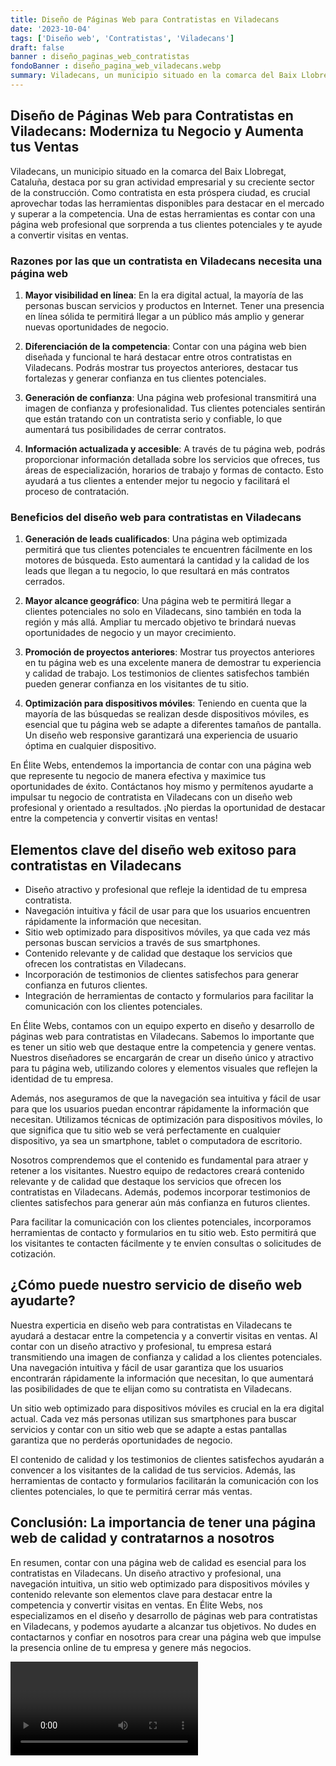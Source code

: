 ```yaml
---
title: Diseño de Páginas Web para Contratistas en Viladecans
date: '2023-10-04'
tags: ['Diseño web', 'Contratistas', 'Viladecans']
draft: false
banner : diseño_paginas_web_contratistas
fondoBanner : diseño_pagina_web_viladecans.webp
summary: Viladecans, un municipio situado en la comarca del Baix Llobregat, Cataluña, destaca por su gran actividad empresarial y su creciente sector de la construcción. Como contratista en esta próspera ciudad, es crucial aprovechar todas las herramientas disponibles para destacar en el mercado y superar a la competencia. Una de estas herramientas es contar con una página web profesional que sorprenda a tus clientes potenciales y te ayude a convertir visitas en ventas.
---
```


## **Diseño de Páginas Web para Contratistas en Viladecans: Moderniza tu Negocio y Aumenta tus Ventas**

Viladecans, un municipio situado en la comarca del Baix Llobregat, Cataluña, destaca por su gran actividad empresarial y su creciente sector de la construcción. Como contratista en esta próspera ciudad, es crucial aprovechar todas las herramientas disponibles para destacar en el mercado y superar a la competencia. Una de estas herramientas es contar con una página web profesional que sorprenda a tus clientes potenciales y te ayude a convertir visitas en ventas.

### **Razones por las que un contratista en Viladecans necesita una página web**

1. **Mayor visibilidad en línea**: En la era digital actual, la mayoría de las personas buscan servicios y productos en Internet. Tener una presencia en línea sólida te permitirá llegar a un público más amplio y generar nuevas oportunidades de negocio.

2. **Diferenciación de la competencia**: Contar con una página web bien diseñada y funcional te hará destacar entre otros contratistas en Viladecans. Podrás mostrar tus proyectos anteriores, destacar tus fortalezas y generar confianza en tus clientes potenciales.

3. **Generación de confianza**: Una página web profesional transmitirá una imagen de confianza y profesionalidad. Tus clientes potenciales sentirán que están tratando con un contratista serio y confiable, lo que aumentará tus posibilidades de cerrar contratos.

4. **Información actualizada y accesible**: A través de tu página web, podrás proporcionar información detallada sobre los servicios que ofreces, tus áreas de especialización, horarios de trabajo y formas de contacto. Esto ayudará a tus clientes a entender mejor tu negocio y facilitará el proceso de contratación.

### **Beneficios del diseño web para contratistas en Viladecans**

1. **Generación de leads cualificados**: Una página web optimizada permitirá que tus clientes potenciales te encuentren fácilmente en los motores de búsqueda. Esto aumentará la cantidad y la calidad de los leads que llegan a tu negocio, lo que resultará en más contratos cerrados.

2. **Mayor alcance geográfico**: Una página web te permitirá llegar a clientes potenciales no solo en Viladecans, sino también en toda la región y más allá. Ampliar tu mercado objetivo te brindará nuevas oportunidades de negocio y un mayor crecimiento.

3. **Promoción de proyectos anteriores**: Mostrar tus proyectos anteriores en tu página web es una excelente manera de demostrar tu experiencia y calidad de trabajo. Los testimonios de clientes satisfechos también pueden generar confianza en los visitantes de tu sitio.

4. **Optimización para dispositivos móviles**: Teniendo en cuenta que la mayoría de las búsquedas se realizan desde dispositivos móviles, es esencial que tu página web se adapte a diferentes tamaños de pantalla. Un diseño web responsive garantizará una experiencia de usuario óptima en cualquier dispositivo.

En Élite Webs, entendemos la importancia de contar con una página web que represente tu negocio de manera efectiva y maximice tus oportunidades de éxito. Contáctanos hoy mismo y permítenos ayudarte a impulsar tu negocio de contratista en Viladecans con un diseño web profesional y orientado a resultados. ¡No pierdas la oportunidad de destacar entre la competencia y convertir visitas en ventas!

<GifSeo />

<Cta />

## Elementos clave del diseño web exitoso para contratistas en Viladecans

- Diseño atractivo y profesional que refleje la identidad de tu empresa contratista.
- Navegación intuitiva y fácil de usar para que los usuarios encuentren rápidamente la información que necesitan.
- Sitio web optimizado para dispositivos móviles, ya que cada vez más personas buscan servicios a través de sus smartphones.
- Contenido relevante y de calidad que destaque los servicios que ofrecen los contratistas en Viladecans.
- Incorporación de testimonios de clientes satisfechos para generar confianza en futuros clientes.
- Integración de herramientas de contacto y formularios para facilitar la comunicación con los clientes potenciales.

En Élite Webs, contamos con un equipo experto en diseño y desarrollo de páginas web para contratistas en Viladecans. Sabemos lo importante que es tener un sitio web que destaque entre la competencia y genere ventas. Nuestros diseñadores se encargarán de crear un diseño único y atractivo para tu página web, utilizando colores y elementos visuales que reflejen la identidad de tu empresa.

Además, nos aseguramos de que la navegación sea intuitiva y fácil de usar para que los usuarios puedan encontrar rápidamente la información que necesitan. Utilizamos técnicas de optimización para dispositivos móviles, lo que significa que tu sitio web se verá perfectamente en cualquier dispositivo, ya sea un smartphone, tablet o computadora de escritorio.

Nosotros comprendemos que el contenido es fundamental para atraer y retener a los visitantes. Nuestro equipo de redactores creará contenido relevante y de calidad que destaque los servicios que ofrecen los contratistas en Viladecans. Además, podemos incorporar testimonios de clientes satisfechos para generar aún más confianza en futuros clientes.

Para facilitar la comunicación con los clientes potenciales, incorporamos herramientas de contacto y formularios en tu sitio web. Esto permitirá que los visitantes te contacten fácilmente y te envíen consultas o solicitudes de cotización.

## ¿Cómo puede nuestro servicio de diseño web ayudarte?

Nuestra experticia en diseño web para contratistas en Viladecans te ayudará a destacar entre la competencia y a convertir visitas en ventas. Al contar con un diseño atractivo y profesional, tu empresa estará transmitiendo una imagen de confianza y calidad a los clientes potenciales. Una navegación intuitiva y fácil de usar garantiza que los usuarios encontrarán rápidamente la información que necesitan, lo que aumentará las posibilidades de que te elijan como su contratista en Viladecans.

Un sitio web optimizado para dispositivos móviles es crucial en la era digital actual. Cada vez más personas utilizan sus smartphones para buscar servicios y contar con un sitio web que se adapte a estas pantallas garantiza que no perderás oportunidades de negocio.

El contenido de calidad y los testimonios de clientes satisfechos ayudarán a convencer a los visitantes de la calidad de tus servicios. Además, las herramientas de contacto y formularios facilitarán la comunicación con los clientes potenciales, lo que te permitirá cerrar más ventas.

## Conclusión: La importancia de tener una página web de calidad y contratarnos a nosotros

En resumen, contar con una página web de calidad es esencial para los contratistas en Viladecans. Un diseño atractivo y profesional, una navegación intuitiva, un sitio web optimizado para dispositivos móviles y contenido relevante son elementos clave para destacar entre la competencia y convertir visitas en ventas. En Élite Webs, nos especializamos en el diseño y desarrollo de páginas web para contratistas en Viladecans, y podemos ayudarte a alcanzar tus objetivos. No dudes en contactarnos y confiar en nosotros para crear una página web que impulse la presencia online de tu empresa y genere más negocios.

<Video />

<CtaBot job='Contratistas' city='Viladecans'/>

<Gmaps query='Viladecans+españa+maps' />
